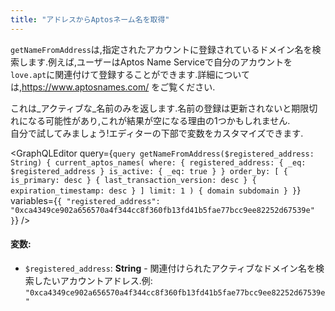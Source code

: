 ```yaml
---
title: "アドレスからAptosネーム名を取得"
---
```




`getNameFromAddress`は,指定されたアカウントに登録されているドメイン名を検索します.例えば,ユーザーはAptos Name Serviceで自分のアカウントを`love.apt`に関連付けて登録することができます.詳細については,https://www.aptosnames.com/ をご覧ください.

<Aside type="caution">
  これ&#x306F;_&#x30A2;クティブ&#x306A;_&#x540D;前のみを返します.名前の登録は更新されないと期限切れになる可能性があり,これが結果が空になる理由の1つかもしれません.
</Aside>

<Aside type="note">
  自分で試してみましょう!エディターの下部で変数をカスタマイズできます.
</Aside>

<GraphQLEditor
  query={`query getNameFromAddress($registered_address: String) {
  current_aptos_names(
    where: {
      registered_address: { _eq: $registered_address }
      is_active: { _eq: true }
    }
    order_by: [
      { is_primary: desc }
      { last_transaction_version: desc }
      { expiration_timestamp: desc }
    ]
    limit: 1
  ) {
    domain
    subdomain
  }
}`}
  variables={`{
  "registered_address": "0xca4349ce902a656570a4f344cc8f360fb13fd41b5fae77bcc9ee82252d67539e"
}`}
/>

#### 変数:

- `$registered_address`: **String** - 関連付けられたアクティブなドメイン名を検索したいアカウントアドレス.例: `"0xca4349ce902a656570a4f344cc8f360fb13fd41b5fae77bcc9ee82252d67539e"`
